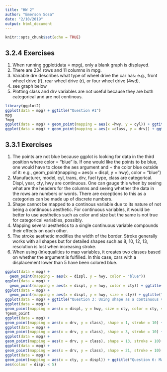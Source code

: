```yaml
---
title: "HW 2"
author: "Emerson Sosa"
date: "2/10/2019"
output: html_document
---
```


```r
knitr::opts_chunk$set(echo = TRUE)
```

## 3.2.4 Exercises

1. When running ggplot(data = mpg), only a blank graph is displayed. 
2. There are 234 rows and 11 columns in mpg.
3. Vairable drv describes what type of wheel drive the car has: e.g., front wheel drive (f), rear wheel drive (r), or four wheel drive (4wd).
4. see graph below
5. Plotting class and drv variables are not useful because they are both categorical and are not continous. 
```r
library(ggplot2)
ggplot(data = mpg) + ggtitle("Question #1")
mpg
?mpg
ggplot(data = mpg) + geom_point(mapping = aes(x =hwy, y = cyl)) + ggtitle("Question #4")
ggplot(data = mpg) + geom_point(mapping = aes(x =class, y = drv)) + ggtitle("Question #5")
```

## 3.3.1 Exercises

1. The points are not blue because ggplot is looking for data in the third position where color = "blue" is. If one would like the points to be blue, one would have to close the aes argument and + the color blue outside of it: e.g., geom_point(mapping = aes(x = displ, y = hwy), color = "blue")
2. Manufacturer, model, cyl, trans, drv, fuel type, class are categorical. Displ, year, cty, hwy are continuous. One can gauge this when by seeing what are the headers for the columns and seeing whether the data in the rows are numbers or words. There are exceptions to this as a categories can be made up of discrete numbers. 
3. Shape cannot be mapped to a continous variable due to its nature of not being a continuous aesthetic. For continuous variables, it would be better to use aesthetics such as color and size but the same is not true for categorical variables, possibly. 
4. Mapping several aesthetics to a single continuous variable compounds their effects on each other. 
5. The stroke aesthetic modifies the width of the border. Stroke generally works with all shapes but for detailed shapes such as 8, 10, 12, 13, resolution is lost when increasing stroke. 
6. When using (in)equalities to map variables, it creates two classes based on whether the argument is fulfilled. In this case, cars with a displacement lower than 5 have been colored blue. 

```r
ggplot(data = mpg) + 
  geom_point(mapping = aes(x = displ, y = hwy, color = "blue"))
ggplot(data = mpg) + 
  geom_point(mapping = aes(x = displ, y = hwy, color = cty)) + ggtitle("Question 3: Using color as a continuous variable")
ggplot(data = mpg) + 
  geom_point(mapping = aes(x = displ, y = hwy, size = cty)) + ggtitle("Question 3: Using size as a continuous variable")
ggplot(data = mpg) + ggtitle("Question 3: Using shape as a continuous variable \nBlank due to error when running")
ggplot(data = mpg) +
geom_point(mapping = aes(x = displ, y = hwy, size = cty, color = cty, stroke = cty)) + ggtitle("Question 3: Using multiple aesthetics for a single variable")
?geom_point
ggplot(data = mpg) +
geom_point(mapping = aes(x = drv, y = class), shape = 1, stroke = 10) + ggtitle("Question 5: Using shapes and strokes")
ggplot(data = mpg) +
geom_point(mapping = aes(x = drv, y = class), shape = 3, stroke = 10) + ggtitle("Question 5: Using shapes and strokes")
ggplot(data = mpg) +
geom_point(mapping = aes(x = drv, y = class), shape = 13, stroke = 10) + ggtitle("Question 5: Using shapes and strokes")
ggplot(data = mpg) +
geom_point(mapping = aes(x = drv, y = class), shape = 21, stroke = 10) + ggtitle("Question 5: Using shapes and strokes")
ggplot(data = mpg) +
geom_point(mapping = aes(x = cty, y = displ)) + ggtitle("Question 6: Mapping to something else") +
aes(colour = displ < 5)
```


